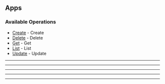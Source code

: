 
## Apps

### Available Operations

* [Create](/python/apps/create) - Create
* [Delete](/python/apps/delete) - Delete
* [Get](/python/apps/get) - Get
* [List](/python/apps/list) - List
* [Update](/python/apps/update) - Update

---
<Create />

---
<Delete />

---
<Get />

---
<List />

---
<Update />
